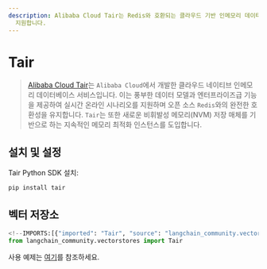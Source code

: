 ```yaml
---
description: Alibaba Cloud Tair는 Redis와 호환되는 클라우드 기반 인메모리 데이터베이스 서비스로, 실시간 온라인 시나리오를
  지원합니다.
---
```


# Tair

> [Alibaba Cloud Tair](https://www.alibabacloud.com/help/en/tair/latest/what-is-tair)는 `Alibaba Cloud`에서 개발한 클라우드 네이티브 인메모리 데이터베이스 서비스입니다. 이는 풍부한 데이터 모델과 엔터프라이즈급 기능을 제공하여 실시간 온라인 시나리오를 지원하며 오픈 소스 `Redis`와의 완전한 호환성을 유지합니다. `Tair`는 또한 새로운 비휘발성 메모리(NVM) 저장 매체를 기반으로 하는 지속적인 메모리 최적화 인스턴스를 도입합니다.

## 설치 및 설정

Tair Python SDK 설치:

```bash
pip install tair
```


## 벡터 저장소

```python
<!--IMPORTS:[{"imported": "Tair", "source": "langchain_community.vectorstores", "docs": "https://api.python.langchain.com/en/latest/vectorstores/langchain_community.vectorstores.tair.Tair.html", "title": "Tair"}]-->
from langchain_community.vectorstores import Tair
```


사용 예제는 [여기](/docs/integrations/vectorstores/tair)를 참조하세요.